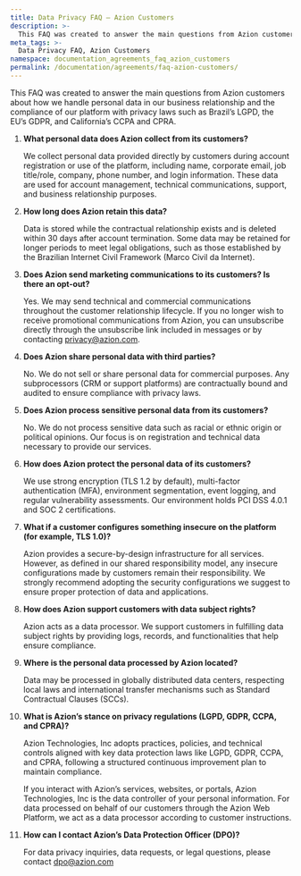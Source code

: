 ```yaml
---
title: Data Privacy FAQ – Azion Customers
description: >-
  This FAQ was created to answer the main questions from Azion customers about how we handle personal data in our business relationship and the compliance of our platform with privacy laws such as Brazil’s LGPD, the EU’s GDPR, and California’s CCPA and CPRA.
meta_tags: >-
  Data Privacy FAQ, Azion Customers
namespace: documentation_agreements_faq_azion_customers
permalink: /documentation/agreements/faq-azion-customers/
---
```


This FAQ was created to answer the main questions from Azion customers about how we handle personal data in our business relationship and the compliance of our platform with privacy laws such as Brazil’s LGPD, the EU’s GDPR, and California’s CCPA and CPRA.

1. **What personal data does Azion collect from its customers?**   
     
   We collect personal data provided directly by customers during account registration or use of the platform, including name, corporate email, job title/role, company, phone number, and login information. These data are used for account management, technical communications, support, and business relationship purposes.  
     
2. **How long does Azion retain this data?**   
     
   Data is stored while the contractual relationship exists and is deleted within 30 days after account termination. Some data may be retained for longer periods to meet legal obligations, such as those established by the Brazilian Internet Civil Framework (Marco Civil da Internet).  
     
3. **Does Azion send marketing communications to its customers? Is there an opt-out?**   
     
   Yes. We may send technical and commercial communications throughout the customer relationship lifecycle. If you no longer wish to receive promotional communications from Azion, you can unsubscribe directly through the unsubscribe link included in messages or by contacting privacy@azion.com.  
     
4. **Does Azion share personal data with third parties?**   
     
   No. We do not sell or share personal data for commercial purposes. Any subprocessors (CRM or support platforms) are contractually bound and audited to ensure compliance with privacy laws.  
     
5. **Does Azion process sensitive personal data from its customers?**   
     
   No. We do not process sensitive data such as racial or ethnic origin or political opinions. Our focus is on registration and technical data necessary to provide our services.  
     
6. **How does Azion protect the personal data of its customers?**   
     
   We use strong encryption (TLS 1.2 by default), multi-factor authentication (MFA), environment segmentation, event logging, and regular vulnerability assessments. Our environment holds PCI DSS 4.0.1 and SOC 2 certifications.  
     
7. **What if a customer configures something insecure on the platform (for example, TLS 1.0)?**  
     
   Azion provides a secure-by-design infrastructure for all services. However, as defined in our shared responsibility model, any insecure configurations made by customers remain their responsibility. We strongly recommend adopting the security configurations we suggest to ensure proper protection of data and applications.  
     
8. **How does Azion support customers with data subject rights?**   
     
   Azion acts as a data processor. We support customers in fulfilling data subject rights by providing logs, records, and functionalities that help ensure compliance.  
     
9. **Where is the personal data processed by Azion located?**   
     
   Data may be processed in globally distributed data centers, respecting local laws and international transfer mechanisms such as Standard Contractual Clauses (SCCs).  
     
10. **What is Azion’s stance on privacy regulations (LGPD, GDPR, CCPA, and CPRA)?**   
      
    Azion Technologies, Inc adopts practices, policies, and technical controls aligned with key data protection laws like LGPD, GDPR, CCPA, and CPRA, following a structured continuous improvement plan to maintain compliance.

    If you interact with Azion’s services, websites, or portals, Azion Technologies, Inc is the data controller of your personal information. For data processed on behalf of our customers through the Azion Web Platform, we act as a data processor according to customer instructions.

11. **How can I contact Azion’s Data Protection Officer (DPO)?**   
      
    For data privacy inquiries, data requests, or legal questions, please contact [dpo@azion.com](mailto:dpo@azion.com)
